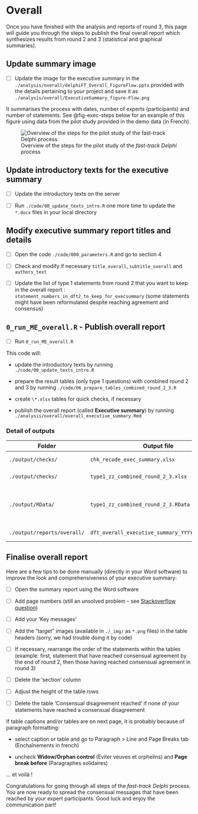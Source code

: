 # Overall

Once you have finished with the analysis and reports of round 3, this page will guide you through the steps to publish the final overall report which synthesizes results from round 2 and 3 (statistical and graphical summaries).

## Update summary image {#sec-update-summary-image}

-   [ ] Update the image for the executive summary in the `./analysis/overall/delphiFT_Overall_FigureFlow.pptx` provided with the details pertaining to your project and save it as `./analysis/overall/ExecutiveSummary_figure-Flow.png`

It summarises the process with dates, number of experts (participants) and number of statements. See @fig-exec-steps below for an example of this figure using data from the pilot study provided in the demo data (in French).

![Overview of the steps for the pilot study of the *fast-track Delphi* process](_img/ExecutiveSummary_figure-Flow.png){#fig-exec-steps fig-align="center"}

## Update introductory texts for the executive summary {#sec-update-introductory-texts-for-the-executive-summary}

-   [ ] Update the introductory texts on the server

-   [ ] Run `./code/00_update_texts_intro.R` one more time to update the `*.docx` files in your local directory

## Modify executive summary report titles and details {#sec-modify-executive-summary-report-title}

-   [ ] Open the code `./code/000_parameters.R` and go to section 4

-   [ ] Check and modify if necessary `title_overall`, `subtitle_overall` and `authors_text`

-   [ ] Update the list of type 1 statements from round 2 that you want to keep in the overall report : `statement_numbers_in_dft2_to_keep_for_execsummary` (some statements might have been reformulated despite reaching agreement and consensus)

## `0_run_ME_overall.R` - Publish overall report {#sec-publish-overall-report}

-   [ ] Run `0_run_ME_overall.R`

This code will:

-   update the introductory texts by running `./code/00_update_texts_intro.R`

-   prepare the result tables (only type 1 questions) with combined round 2 and 3 by running `./code/06_prepare_tables_combined_round_2_3.R`

-   create `\*.xlsx` tables for quick checks, if necessary

-   publish the overall report (called **Executive summary**) by running `./analysis/overall/overall_executive_summary.Rmd`

### Detail of outputs

| Folder                      | Output file                                     | Description                                            |
|------------------|--------------------|----------------------------------|
| `./output/checks/`          | `chk_recode_exec_summary.xlsx`                  | Quick check table                                      |
| `./output/checks/`          | `type1_zz_combined_round_2_3.xlsx`              | Quick check table                                      |
| `./output/RData/`           | `type1_zz_combined_round_2_3.RData`             | Clean data for all type 1 questions from round 2 and 3 |
| `./output/reports/overall/` | `dft_overall_executive_summary_YYYY_MM_DD.docx` | **Executive summary**                                  |

## Finalise overall report {#sec-finalize-overall-report}

Here are a few tips to be done manually (directly in your Word software) to improve the look and comprehensiveness of your executive summary:

-   [ ] Open the summary report using the Word software

-   [ ] Add page numbers (still an unsolved problem - see [Stackoverflow question](https://stackoverflow.com/questions/75410413/rmarkdown-officedown-block-landscape-no-page-number))

-   [ ] Add your 'Key messages'

-   [ ] Add the "target" images (available in `./_img/` as `*.png` files) in the table headers (sorry, we had trouble doing it by code)

-   [ ] If necessary, rearrange the order of the statements within the tables (example: first, statement that have reached consensual agreement by the end of round 2, then those having reached consensual agreement in round 3)

-   [ ] Delete the 'section' column

-   [ ] Adjust the height of the table rows

-   [ ] Delete the table 'Consensual disagreement reached' if none of your statements have reached a consensual disagreement

::: callout-tip
If table captions and/or tables are on next page, it is probably because of paragraph formatting:

-   select caption or table and go to Paragraph \> Line and Page Breaks tab (Enchaînements in french)

-   uncheck **Widow/Orphan control** (Eviter veuves et orphelins) and **Page break before** (Paragraphes solidaires)
:::

... et voilà !

Congratulations for going through all steps of the *fast-track Delphi* process. You are now ready to spread the consensual messages that have been reached by your expert participants. Good luck and enjoy the communication part!
